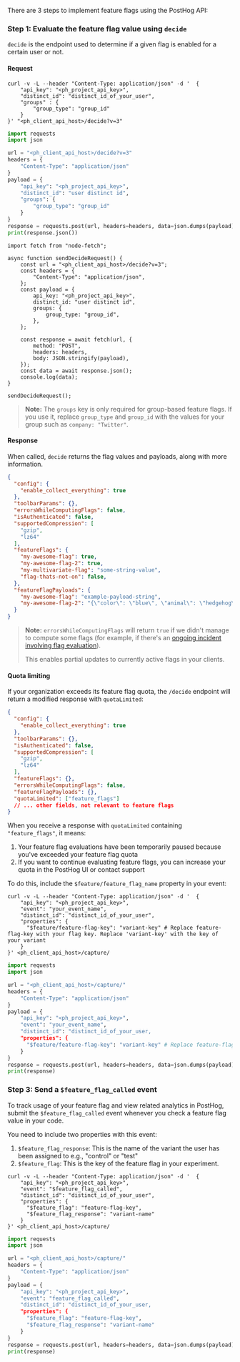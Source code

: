 There are 3 steps to implement feature flags using the PostHog API:

### Step 1: Evaluate the feature flag value using `decide`

`decide` is the endpoint used to determine if a given flag is enabled for a certain user or not.

#### Request

<MultiLanguage>

```shell
curl -v -L --header "Content-Type: application/json" -d '  {
    "api_key": "<ph_project_api_key>",
    "distinct_id": "distinct_id_of_your_user",
    "groups" : {
        "group_type": "group_id"
    }
}' "<ph_client_api_host>/decide?v=3"
```

```python
import requests
import json

url = "<ph_client_api_host>/decide?v=3"
headers = {
    "Content-Type": "application/json"
}
payload = {
    "api_key": "<ph_project_api_key>",
    "distinct_id": "user distinct id",
    "groups": {
        "group_type": "group_id"
    }
}
response = requests.post(url, headers=headers, data=json.dumps(payload))
print(response.json())
```

```node
import fetch from "node-fetch";

async function sendDecideRequest() {
    const url = "<ph_client_api_host>/decide?v=3";
    const headers = {
        "Content-Type": "application/json",
    };
    const payload = {
        api_key: "<ph_project_api_key>",
        distinct_id: "user distinct id",
        groups: {
            group_type: "group_id",
        },
    };

    const response = await fetch(url, {
        method: "POST",
        headers: headers,
        body: JSON.stringify(payload),
    });
    const data = await response.json();
    console.log(data);
}

sendDecideRequest();
```

</MultiLanguage>

> **Note:** The `groups` key is only required for group-based feature flags. If you use it, replace `group_type` and `group_id` with the values for your group such as `company: "Twitter"`.

#### Response

When called, `decide` returns the flag values and payloads, along with more information.

```json
{
  "config": {
    "enable_collect_everything": true
  },
  "toolbarParams": {},
  "errorsWhileComputingFlags": false,
  "isAuthenticated": false,
  "supportedCompression": [
    "gzip",
    "lz64"
  ],
  "featureFlags": {
    "my-awesome-flag": true,
    "my-awesome-flag-2": true,
    "my-multivariate-flag": "some-string-value",
    "flag-thats-not-on": false,
  },
  "featureFlagPayloads": {
    "my-awesome-flag": "example-payload-string",
    "my-awesome-flag-2": "{\"color\": \"blue\", \"animal\": \"hedgehog\"}"
  }
}
```

> **Note:** `errorsWhileComputingFlags` will return `true` if we didn't manage to compute some flags (for example, if there's an [ongoing incident involving flag evaluation](https://status.posthog.com/)). 
> 
> This enables partial updates to currently active flags in your clients.

#### Quota limiting

If your organization exceeds its feature flag quota, the `/decide` endpoint will return a modified response with `quotaLimited`:

```json
{
  "config": {
    "enable_collect_everything": true
  },
  "toolbarParams": {},
  "isAuthenticated": false,
  "supportedCompression": [
    "gzip",
    "lz64"
  ],
  "featureFlags": {},
  "errorsWhileComputingFlags": false,
  "featureFlagPayloads": {},
  "quotaLimited": ["feature_flags"]
  // ... other fields, not relevant to feature flags
}
```

When you receive a response with `quotaLimited` containing `"feature_flags"`, it means:
1. Your feature flag evaluations have been temporarily paused because you've exceeded your feature flag quota
2. If you want to continue evaluating feature flags, you can increase your quota in the PostHog UI or contact support


<IncludePropertyInEvents />

To do this, include the `$feature/feature_flag_name` property in your event:

<MultiLanguage>

```shell
curl -v -L --header "Content-Type: application/json" -d '  {
    "api_key": "<ph_project_api_key>",
    "event": "your_event_name",
    "distinct_id": "distinct_id_of_your_user",
    "properties": {
      "$feature/feature-flag-key": "variant-key" # Replace feature-flag-key with your flag key. Replace 'variant-key' with the key of your variant
    }
}' <ph_client_api_host>/capture/ 
```

```python
import requests
import json

url = "<ph_client_api_host>/capture/"
headers = {
    "Content-Type": "application/json"
}
payload = {
    "api_key": "<ph_project_api_key>", 
    "event": "your_event_name",
    "distinct_id": "distinct_id_of_your_user,
    "properties": {
      "$feature/feature-flag-key": "variant-key" # Replace feature-flag-key with your flag key. Replace 'variant-key' with the key of your variant
    }
}
response = requests.post(url, headers=headers, data=json.dumps(payload))
print(response)
```

</MultiLanguage>

### Step 3: Send a `$feature_flag_called` event

To track usage of your feature flag and view related analytics in PostHog, submit the `$feature_flag_called` event whenever you check a feature flag value in your code.

You need to include two properties with this event:

1. `$feature_flag_response`: This is the name of the variant the user has been assigned to e.g., "control" or "test"
2. `$feature_flag`: This is the key of the feature flag in your experiment.

<MultiLanguage>

```shell
curl -v -L --header "Content-Type: application/json" -d '  {
    "api_key": "<ph_project_api_key>",
    "event": "$feature_flag_called",
    "distinct_id": "distinct_id_of_your_user",
    "properties": {
      "$feature_flag": "feature-flag-key",
      "$feature_flag_response": "variant-name"
    }
}' <ph_client_api_host>/capture/ 
```

```python
import requests
import json

url = "<ph_client_api_host>/capture/"
headers = {
    "Content-Type": "application/json"
}
payload = {
    "api_key": "<ph_project_api_key>", 
    "event": "feature_flag_called",
    "distinct_id": "distinct_id_of_your_user,
    "properties": {
      "$feature_flag": "feature-flag-key",
      "$feature_flag_response": "variant-name"
    }
}
response = requests.post(url, headers=headers, data=json.dumps(payload))
print(response)
```

</MultiLanguage>


<APIOverrideServerProperties />